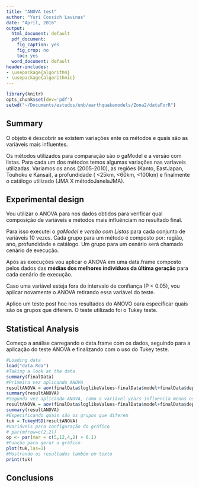 ```yaml
---
title: "ANOVA test"
author: "Yuri Cossich Lavinas"
date: "April, 2016"
output:
  html_document: default
  pdf_document:
    fig_caption: yes
    fig_crop: no
    toc: yes
  word_document: default
header-includes:
- \usepackage{algorithm}
- \usepackage{algorithmic}
---
```

```r
library(knitr)
opts_chunk$set(dev='pdf')
setwd("~/Documents/estudos/unb/earthquakemodels/Zona2/dataForR")
```



## Summary
  
O objeto é descobrir se existem variações ente os métodos e quais são as variáveis mais influentes.

Os métodos utilizados para comparação são o gaModel e a versão com listas. Para cada um dos métodos temos algumas variações nas varíaveis utilizadas. Variamos os anos (2005-2010), as regiões (Kanto, EastJapan, Touhoku e Kansai), a profundidade ( <25km, <60km, <100km) e finalmente o catálogo utilizado (JMA X métodoJanelaJMA).

## Experimental design
Vou utilizar o ANOVA para nos dados obtidos para verificar qual composição de variáveis e métodos mais influênciam no resultado final.

Para isso executei o *gaModel* e *versão com Listas* para cada conjunto de variáveis 10 vezes. Cada grupo para um método é composto por: região, ano, profundidade e catálogo. Um grupo para um cenário será chamado cenário de execução.

Após as execuções vou aplicar o ANOVA em uma data.frame composto pelos dados das **médias dos melhores indivíduos da última geração** para cada cenário de execução. 

Caso uma variável esteja fora do intervalo de confiança (P < 0.05), vou aplicar novamente o ANOVA retirando essa variável do teste. 

Aplico um teste post hoc nos resultados do ANOVO oara especificar quais são os grupos que diferem. O teste utilizado foi o Tukey teste.

## Statistical Analysis
Começo a análise carregando o data.frame com os dados, seguindo para a aplicação do teste ANOVA e finalizando com o uso do Tukey teste.

```r
#Loading data
load("data.Rda")
#Taking a look at the data
summary(finalData)
#Primeira vez aplicando ANOVA
resultANOVA = aov(finalData$loglikeValues~finalData$model+finalData$depths+finalData$years+finalData$regions)
summary(resultANOVA)
#Segunda vez aplicando ANOVA, como a variável years influencia menos os dados foram removidos do teste ANOVA
resultANOVA = aov(finalData$loglikeValues~finalData$model+finalData$depths+finalData$regions)
summary(resultANOVA)
#Especificando quais são os grupos que diferem
tuk = TukeyHSD(resultANOVA)
#Variáveis para configuração do gráfico
# par(mfrow=c(2,2))
op <- par(mar = c(5,12,4,2) + 0.1)
#Função para gerar o gráfico
plot(tuk,las=1)
#Mostrando os resultados também em texto
print(tuk)
```

## Conclusions


